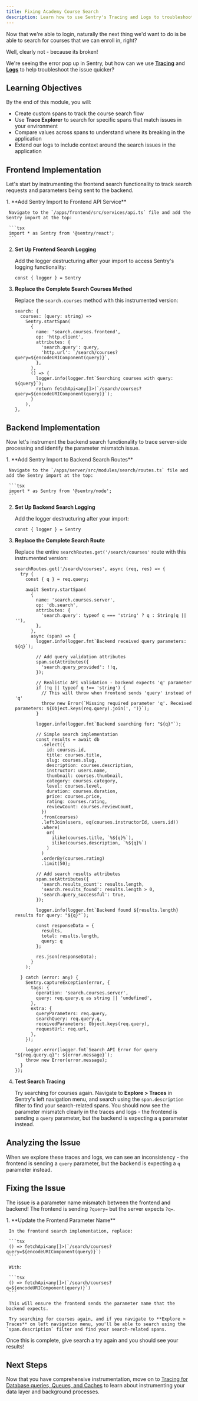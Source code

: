 ```yaml
---
title: Fixing Academy Course Search
description: Learn how to use Sentry's Tracing and Logs to troubleshoot issues with your course search
---
```



Now that we're able to login, naturally the next thing we'd want to do is be able to search for courses that we can enroll in, right?

Well, clearly not - because its broken! 

<ScaledImage src="/assets/img/broken-search.webp" alt="Broken Course Search" />

We're seeing the error pop up in Sentry, but how can we use [**Tracing**](https://docs.sentry.io/concepts/key-terms/tracing/distributed-tracing/#traces-transactions-and-spans) and [**Logs**](https://docs.sentry.io/platforms/javascript/guides/react/logs/) to help troubleshoot the issue quicker? 

## Learning Objectives

By the end of this module, you will:

- Create custom spans to track the course search flow
- Use **Trace Explorer** to search for specific spans that match issues in your environment
- Compare values across spans to understand where its breaking in the application
- Extend our logs to include context around the search issues in the application

## Frontend Implementation

Let's start by instrumenting the frontend search functionality to track search requests and parameters being sent to the backend.

<Steps>
  1. **Add Sentry Import to Frontend API Service**

     Navigate to the `/apps/frontend/src/services/api.ts` file and add the Sentry import at the top:

     ```tsx
     import * as Sentry from '@sentry/react';
     ```

  2. **Set Up Frontend Search Logging**

     Add the logger destructuring after your import to access Sentry's logging functionality:

     ```tsx
     const { logger } = Sentry
     ```

  3. **Replace the Complete Search Courses Method**

     Replace the `search.courses` method with this instrumented version:

     ```tsx
     search: {
       courses: (query: string) => 
         Sentry.startSpan(
           {
             name: 'search.courses.frontend',
             op: 'http.client',
             attributes: {
               'search.query': query,
               'http.url': `/search/courses?query=${encodeURIComponent(query)}`,
             },
           },
           () => {
             logger.info(logger.fmt`Searching courses with query: ${query}`);
             return fetchApi<any[]>(`/search/courses?query=${encodeURIComponent(query)}`);
           }
         ),
     },
     ```

</Steps>

## Backend Implementation

Now let's instrument the backend search functionality to trace server-side processing and identify the parameter mismatch issue.

<Steps>
  1. **Add Sentry Import to Backend Search Routes**

     Navigate to the `/apps/server/src/modules/search/routes.ts` file and add the Sentry import at the top:

     ```tsx
     import * as Sentry from '@sentry/node';
     ```

  2. **Set Up Backend Search Logging**

     Add the logger destructuring after your import:

     ```tsx
     const { logger } = Sentry
     ```

  3. **Replace the Complete Search Route**

     Replace the entire `searchRoutes.get('/search/courses'` route with this instrumented version:

     ```tsx
     searchRoutes.get('/search/courses', async (req, res) => {
       try {
         const { q } = req.query;

         await Sentry.startSpan(
           {
             name: 'search.courses.server',
             op: 'db.search',
             attributes: {
               'search.query': typeof q === 'string' ? q : String(q || ''),
             },
           },
           async (span) => {
             logger.info(logger.fmt`Backend received query parameters: ${q}`);
             
             // Add query validation attributes
             span.setAttributes({
               'search.query_provided': !!q,
             });
             
             // Realistic API validation - backend expects 'q' parameter
             if (!q || typeof q !== 'string') {
               // This will throw when frontend sends 'query' instead of 'q'
               throw new Error(`Missing required parameter 'q'. Received parameters: ${Object.keys(req.query).join(', ')}`);
             }

             logger.info(logger.fmt`Backend searching for: "${q}"`);

             // Simple search implementation
             const results = await db
               .select({
                 id: courses.id,
                 title: courses.title,
                 slug: courses.slug,
                 description: courses.description,
                 instructor: users.name,
                 thumbnail: courses.thumbnail,
                 category: courses.category,
                 level: courses.level,
                 duration: courses.duration,
                 price: courses.price,
                 rating: courses.rating,
                 reviewCount: courses.reviewCount,
               })
               .from(courses)
               .leftJoin(users, eq(courses.instructorId, users.id))
               .where(
                 or(
                   ilike(courses.title, `%${q}%`),
                   ilike(courses.description, `%${q}%`)
                 )
               )
               .orderBy(courses.rating)
               .limit(50);

             // Add search results attributes
             span.setAttributes({
               'search.results_count': results.length,
               'search.results_found': results.length > 0,
               'search.query_successful': true,
             });

             logger.info(logger.fmt`Backend found ${results.length} results for query: "${q}"`);
             
             const responseData = {
               results,
               total: results.length,
               query: q
             };

             res.json(responseData);
           }
         );

       } catch (error: any) {
         Sentry.captureException(error, {
           tags: {
             operation: 'search.courses.server',
             query: req.query.q as string || 'undefined',
           },
           extra: {
             queryParameters: req.query,
             searchQuery: req.query.q,
             receivedParameters: Object.keys(req.query),
             requestUrl: req.url,
           },
         });

         logger.error(logger.fmt`Search API Error for query "${req.query.q}": ${error.message}`);
         throw new Error(error.message);
       }
     });
     ```

  4. **Test Search Tracing**

     Try searching for courses again. Navigate to **Explore > Traces** in Sentry's left navigation menu, and search using the `span.description` filter to find your search-related spans. You should now see the parameter mismatch clearly in the traces and logs - the frontend is sending a `query` parameter, but the backend is expecting a `q` parameter instead.

</Steps>

## Analyzing the Issue

When we explore these traces and logs, we can see an inconsistency - the frontend is sending a `query` parameter, but the backend is expecting a `q` parameter instead.

## Fixing the Issue

The issue is a parameter name mismatch between the frontend and backend! The frontend is sending `?query=` but the server expects `?q=`.

<Steps>
  1. **Update the Frontend Parameter Name**

     In the frontend search implementation, replace:

     ```tsx
     () => fetchApi<any[]>(`/search/courses?query=${encodeURIComponent(query)}`)
     ```

     With:

     ```tsx
     () => fetchApi<any[]>(`/search/courses?q=${encodeURIComponent(query)}`)
     ```

     This will ensure the frontend sends the parameter name that the backend expects.

     Try searching for courses again, and if you navigate to **Explore > Traces** on left navigation menu, you'll be able to search using the `span.description` filter and find your search-related spans.

</Steps>

Once this is complete, give search a try again and you should see your results!

## Next Steps

Now that you have comprehensive instrumentation, move on to [Tracing for Database queries, Queues, and Caches](/database-queues-caches/) to learn about instrumenting your data layer and background processes.
